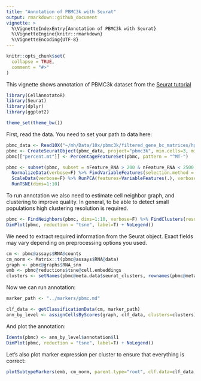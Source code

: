 ```yaml
---
title: "Annotation of PBMC3k with Seurat"
output: rmarkdown::github_document
vignette: >
  %\VignetteIndexEntry{Annotation of PBMC3k with Seurat}
  %\VignetteEngine{knitr::rmarkdown}
  %\VignetteEncoding{UTF-8}
---
```


```r
knitr::opts_chunk$set(
  collapse = TRUE,
  comment = "#>"
)
```

This vignette shows annotation of PBMC3k dataset from the [Seurat tutorial](https://satijalab.org/seurat/v3.0/pbmc3k_tutorial.html)

```r
library(CellAnnotatoR)
library(Seurat)
library(dplyr)
library(ggplot2)

theme_set(theme_bw())
```

First, read the data. You need to set your path to data here:

```r
pbmc_data <- Read10X("~/mh/Data/10x/pbmc3k/filtered_gene_bc_matrices/hg19/")
pbmc <- CreateSeuratObject(pbmc_data, project="pbmc3k", min.cells=3, min.features=200)
pbmc[["percent.mt"]] <- PercentageFeatureSet(pbmc, pattern = "^MT-")

pbmc <- subset(pbmc, subset = nFeature_RNA > 200 & nFeature_RNA < 2500 & percent.mt < 5) %>% 
  NormalizeData(verbose=F) %>% FindVariableFeatures(selection.method = "vst", nfeatures=2000, verbose=F) %>% 
  ScaleData(verbose=F) %>% RunPCA(features=VariableFeatures(.), verbose=F) %>% 
  RunTSNE(dims=1:10)
```

To run annotation we also need to estimate cell neighbor graph, and clustering to improve quality.
In general, to be able to detect small populations high clustering resolution is required.

```r
pbmc <- FindNeighbors(pbmc, dims=1:10, verbose=F) %>% FindClusters(resolution=5, verbose=F)
DimPlot(pbmc, reduction = "tsne", label=T) + NoLegend()
```

We need to extract required information from the Seurat object. Exact fields may vary depending on preprocessing options you used.

```r
cm <- pbmc@assays$RNA@counts
cm_norm <- Matrix::t(pbmc@assays$RNA@data)
graph <- pbmc@graphs$RNA_snn
emb <- pbmc@reductions$tsne@cell.embeddings
clusters <- setNames(pbmc@meta.data$seurat_clusters, rownames(pbmc@meta.data))
```

Now we can run annotation:

```r
marker_path <- "../markers/pbmc.md"

clf_data <- getClassificationData(cm, marker_path)
ann_by_level <- assignCellsByScores(graph, clf_data, clusters=clusters)
```

And plot the annotation:

```r
Idents(pbmc) <- ann_by_level$annotation$l1
DimPlot(pbmc, reduction = "tsne", label=T) + NoLegend()
```

Let's also plot marker expression per cluster to ensure that everything is correct:

```r
plotSubtypeMarkers(emb, cm_norm, parent.type="root", clf.data=clf_data, n.col=3)
```


